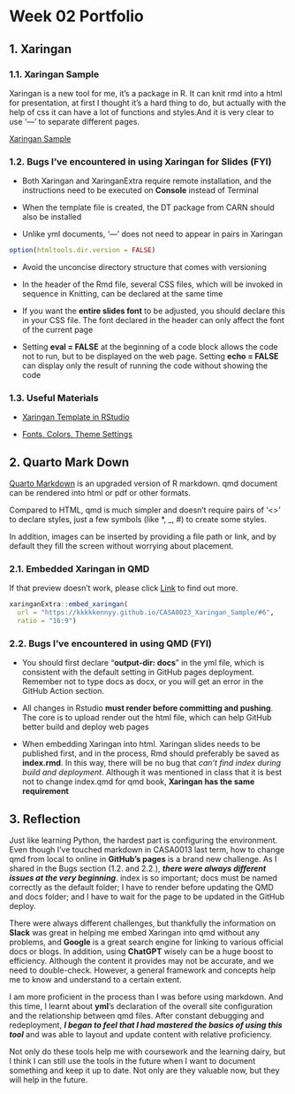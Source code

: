 # Week 02 Portfolio {.unnumbered}

## 1. Xaringan

### 1.1. Xaringan Sample

Xaringan is a new tool for me, it's a package in R. It can knit rmd into a html for presentation, at first I thought it's a hard thing to do, but actually with the help of css it can have a lot of functions and styles.And it is very clear to use '---' to separate different pages.

[Xaringan Sample](https://kkkkkennyy.github.io/CASA0023_Xaringan_Sample/)

### 1.2. Bugs I've encountered in using Xaringan for Slides (FYI)

- Both Xaringan and XaringanExtra require remote installation, and the instructions need to be executed on **Console** instead of Terminal

- When the template file is created, the DT package from CARN should also be installed

- Unlike yml documents, '---' does not need to appear in pairs in Xaringan

```r
option(htmltools.dir.version = FALSE)
```
- Avoid the unconcise directory structure that comes with versioning

- In the header of the Rmd file, several CSS files, which will be invoked in sequence in Knitting, can be declared at the same time

- If you want the **entire slides font** to be adjusted, you should declare this in your CSS file. The font declared in the header can only affect the font of the current page

- Setting **eval = FALSE** at the beginning of a code block allows the code not to run, but to be displayed on the web page. Setting **echo = FALSE** can display only the result of running the code without showing the code

### 1.3. Useful Materials

- [Xaringan Template in RStudio](https://pkg.garrickadenbuie.com/xaringanthemer/)

- [Fonts, Colors, Theme Settings](https://cran.r-project.org/web/packages/xaringanthemer/vignettes/xaringanthemer.html)

## 2. Quarto Mark Down

[Quarto Markdown](https://quarto.org/docs/get-started/hello/rstudio.html) is an upgraded version of R markdown. qmd document can be rendered into html or pdf or other formats. 

Compared to HTML, qmd is much simpler and doesn't require pairs of '<>' to declare styles, just a few symbols (like *, _, #) to create some styles.

In addition, images can be inserted by providing a file path or link, and by default they fill the screen without worrying about placement.

### 2.1. Embedded Xaringan in QMD

[Link]: https://kkkkkennyy.github.io/CASA0023_Xaringan_Sample/

If that preview doesn’t work, please click [Link] to find out more.

```r
xaringanExtra::embed_xaringan(
  url = "https://kkkkkennyy.github.io/CASA0023_Xaringan_Sample/#6",
  ratio = "16:9")

```

### 2.2. Bugs I've encountered in using QMD (FYI)

- You should first declare "**output-dir: docs**" in the yml file, which is consistent with the default setting in GitHub pages deployment. Remember not to type docs as docx, or you will get an error in the GitHub Action section.

- All changes in Rstudio **must render before committing and pushing**. The core is to upload render out the html file, which can help GitHub better build and deploy web pages

- When embedding Xaringan into html. Xaringan slides needs to be published first, and in the process, Rmd should preferably be saved as **index.rmd**. In this way, there will be no bug that *can't find index during build and deployment*. Although it was mentioned in class that it is best not to change index.qmd for qmd book, **Xaringan has the same requirement**

## 3. Reflection

Just like learning Python, the hardest part is configuring the environment. Even though I've touched markdown in CASA0013 last term, how to change qmd from local to online in **GitHub's pages** is a brand new challenge. As I shared in the Bugs section (1.2. and 2.2.), **_there were always different issues at the very beginning_**. index is so important; docs must be named correctly as the default folder; I have to render before updating the QMD and docs folder; and I have to wait for the page to be updated in the GitHub deploy.

There were always different challenges, but thankfully the information on **Slack** was great in helping me embed Xaringan into qmd without any problems, and **Google** is a great search engine for linking to various official docs or blogs. In addition, using **ChatGPT** wisely can be a huge boost to efficiency. Although the content it provides may not be accurate, and we need to double-check. However, a general framework and concepts help me to know and understand to a certain extent.

I am more proficient in the process than I was before using markdown. And this time, I learnt about **yml**'s declaration of the overall site configuration and the relationship between qmd files. After constant debugging and redeployment, **_I began to feel that I had mastered the basics of using this tool_** and was able to layout and update content with relative proficiency.

Not only do these tools help me with coursework and the learning dairy, but I think I can still use the tools in the future when I want to document something and keep it up to date. Not only are they valuable now, but they will help in the future.

